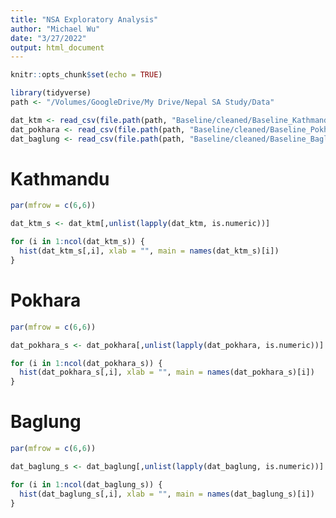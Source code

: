 ```yaml
---
title: "NSA Exploratory Analysis"
author: "Michael Wu"
date: "3/27/2022"
output: html_document
---
```


```r
knitr::opts_chunk$set(echo = TRUE)
```

```r
library(tidyverse)
path <- "/Volumes/GoogleDrive/My Drive/Nepal SA Study/Data"

dat_ktm <- read_csv(file.path(path, "Baseline/cleaned/Baseline_Kathmandu.csv")) %>% as.data.frame()
dat_pokhara <- read_csv(file.path(path, "Baseline/cleaned/Baseline_Pokhara.csv")) %>% as.data.frame()
dat_baglung <- read_csv(file.path(path, "Baseline/cleaned/Baseline_Baglung.csv")) %>% as.data.frame()
```

# Kathmandu

```r
par(mfrow = c(6,6))

dat_ktm_s <- dat_ktm[,unlist(lapply(dat_ktm, is.numeric))]

for (i in 1:ncol(dat_ktm_s)) {
  hist(dat_ktm_s[,i], xlab = "", main = names(dat_ktm_s)[i])
}
```

# Pokhara

```r
par(mfrow = c(6,6))

dat_pokhara_s <- dat_pokhara[,unlist(lapply(dat_pokhara, is.numeric))]

for (i in 1:ncol(dat_pokhara_s)) {
  hist(dat_pokhara_s[,i], xlab = "", main = names(dat_pokhara_s)[i])
}
```

# Baglung

```r
par(mfrow = c(6,6))

dat_baglung_s <- dat_baglung[,unlist(lapply(dat_baglung, is.numeric))]

for (i in 1:ncol(dat_baglung_s)) {
  hist(dat_baglung_s[,i], xlab = "", main = names(dat_baglung_s)[i])
}
```